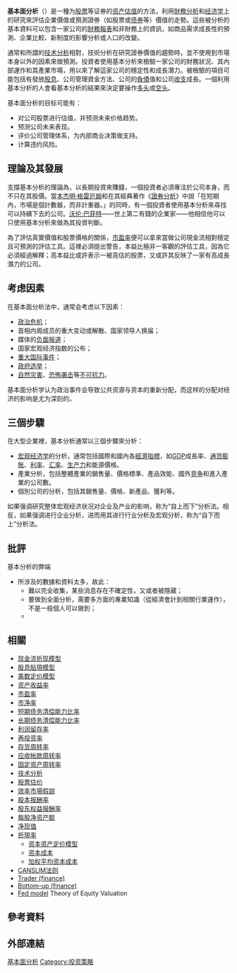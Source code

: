 {{NoteTA
|G1=Economics
|T=zh-hans:基本面分析; zh-hant:基本分析;
|1=zh-hans:市盈率; zh-hant:市盈率; zh-tw:本益比;
}}
'''基本面分析'''（{{lang-en|Fundamental analysis}}）是一種为[[股票|股票]]等证券的[[资产估值|资产估值]]的方法，利用[[金融分析|財務分析]]和[[经济学|经济学]]上的研究來評估企業價值或預測證券（如股票或[[债券|债券]]等）價值的走勢。這些被分析的基本資料可以包含一家公司的[[財務報表|財務報表]]和非財務上的資訊，如商品需求成長性的預測、企業比較、新制度的影響分析或人口的改變。

通常和所謂的[[技术分析|技术分析]]相對，技術分析在研究證券價值的趨勢時，並不使用到市場本身以外的因素來做預測。投資者使用基本分析來檢驗一家公司的財務狀況、其內部運作和其產業市場，用以來了解這家公司的穩定性和成長潛力。被檢驗的項目可能包括有發放[[股息|股息]]、公司管理資金方法、公司的[[負債|負債]]值和公司[[收入|收]][[成本|支]]成長。一個利用基本分析的人會看基本分析的結果來決定要操作[[多头|多头]]或[[空头|空头]]。

基本面分析的目标可能有：

* 对公司股票进行估值，并预测未来价格趋势。
* 预测公司未来表现。
* 评价公司管理体系，为内部商业决策做支持。
* 计算违约风险。

==理論及其發展==
支撐基本分析的理論為，以長期投資來賺錢，一個投資者必須專注於公司本身，而不只在其股價。當[[本杰明·格雷厄姆|本杰明·格雷厄姆]]和{{link-en|大卫·多德|David Dodd}}在其經典著作《[[證券分析|證券分析]]》中說「在短期內，市場是個計數器，而非計重器。」的同時，有一個投資者使用基本分析來尋找可以持續下去的公司。[[沃伦·巴菲特|沃伦·巴菲特]]——世上第二有錢的企業家——他相信他可以只使用基本分析來做為其投資判斷。

{{fact|基本分析奠基於相信一家公司的[[真實價值|真實價值]]終會因市場力量而反映在股票價格上。但事實上，不論這市場是多麼的[[效率市場假說|有效]]，一些股票短期亦會有高估或低估其價格的現象。}}

為了評估真實價值和股票價格的關係，[[市盈率|市盈率]]便可以拿來當做公司現金流相對穩定且可預測的評估工具。這裡必須提出警告，本益比極非一客觀的評估工具，因為它必須經過解釋；高本益比或許表示一被高估的股票，又或許其反映了一家有高成長潛力的公司。

==考虑因素==
在基本面分析法中，通常会考虑以下因素：
*[[政治危机|政治危机]]；
*首相内阁成员的重大变动或解散、国家领导人换届；
*媒体的[[负面报道|负面报道]]；
*国家宏观经济指数的公布；
*[[重大国际事件|重大国际事件]]；
*[[政府选举|政府选举]]；
*[[自然灾害|自然灾害]]、[[恐怖袭击|恐怖袭击]]等[[不可抗力|不可抗力]]。
基本面分析学认为政治事件会导致公共资源与资本的重新分配，而这样的分配对经济的影响是尤为深刻的。

==三個步驟==
在大型企業裡，基本分析通常以三個步驟來分析：
* [[宏观经济学|宏观经济学]]的分析，通常包括國際和國內各[[經濟指標|經濟指標]]，如[[国内生产总值|GDP]]成長率、[[通货膨胀|通货膨胀]]、[[利率|利率]]、[[汇率|汇率]]、[[生产率|生产力]]和能源價格。
* 產業分析，包括整體產業的銷售量、價格標準、產品效能、國外[[竞争|竞争]]和進入產業的公司數。
* 個別公司的分析，包括其銷售量、價格、新產品、獲利等。

如果强调研究整体宏观经济状况对企业及产业的影响，称为“自上而下”分析法。相反，如果强调进行企业分析，进而用其进行行业分析及宏观分析，称为“自下而上”分析法。

== 批評 ==
基本分析的弊端
* 所涉及的數據和資料太多，故此：
** 難以完全收集，某些消息存在不確定性，又或者被隱藏；
** 要做到全面分析，需要多方面的專業知識（從經濟會計到相關行業運作），不是一般個人可以做到；
** {{fact|瞬息萬變，詳盡分析之後，各方面的因素都已經轉變}}

== 相關 ==
* [[现金流折现模型|现金流折现模型]]
* [[股息貼現模型|股息貼現模型]]
* [[乘数定价模型|乘数定价模型]]
* [[资产收益率|资产收益率]]
* [[市盈率|市盈率]]
* [[市净率|市净率]]
* [[短期债务清偿能力比率|短期债务清偿能力比率]]
* [[长期债务清偿能力比率|长期债务清偿能力比率]]
* [[利润留存率|利润留存率]]
* [[再投资率|再投资率]]
* [[存货周转率|存货周转率]]
* [[应收帐款周转率|应收帐款周转率]]
* [[固定资产周转率|固定资产周转率]]
* [[技术分析|技术分析]]
* [[股票估价|股票估价]]
* [[效率市場假說|效率市場假說]]
* [[股本报酬率|股本报酬率]]
* [[股东权益报酬率|股东权益报酬率]]
* [[每股净资产额|每股净资产额]]
* [[淨現值法|净现值]]
* [[折現率|折現率]]
**[[资本资产定价模型|资本资产定价模型]]
**[[资本成本|资本成本]]
**[[加权平均资本成本|加权平均资本成本]]
* [[CANSLIM法则|CANSLIM法则]]
* [[Trader_(finance)|Trader (finance)]]
* [[Bottom-up_(finance)|Bottom-up (finance)]]
* [[Fed_model|Fed model]] Theory of Equity Valuation
== 參考資料 ==
{{reflist}}

==外部連結==


{{金融市场}}

[[Category:基本面分析|]]
[[Category:投资策略|Category:投资策略]]